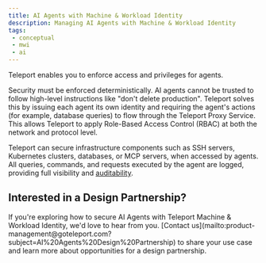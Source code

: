 ```yaml
---
title: AI Agents with Machine & Workload Identity
description: Managing AI Agents with Machine & Workload Identity
tags:
 - conceptual
 - mwi
 - ai
---
```


Teleport enables you to enforce access and privileges for agents.

Security must be enforced deterministically. AI agents cannot be trusted to follow high-level instructions like "don't delete production". 
Teleport solves this by issuing each agent its own identity and requiring the agent's actions (for example, database queries) to flow through the Teleport Proxy Service. 
This allows Teleport to apply Role-Based Access Control (RBAC) at both the network and protocol level.

Teleport can secure infrastructure components such as SSH servers, Kubernetes clusters, databases, or MCP servers, when accessed by agents. 
All queries, commands, and requests executed by the agent are logged, providing full visibility and [auditability](../reference/deployment/monitoring/audit.mdx).

## Interested in a Design Partnership?

<Admonition type="tip" title="Exploring AI Agents with MWI?">
If you're exploring how to secure AI Agents with Teleport Machine & Workload Identity, we'd love to hear from you. 
[Contact us](mailto:product-management@goteleport.com?subject=AI%20Agents%20Design%20Partnership) to share your use case and learn more about opportunities for a design partnership.
</Admonition>

